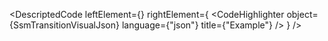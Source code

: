 
<DescriptedCode
  leftElement={<SsmTransitionDesc />}
  rightElement={
    <CodeHighlighter
      object={SsmTransitionVisualJson}
      language={"json"}
      title={"Example"}
    />
  }
/>
